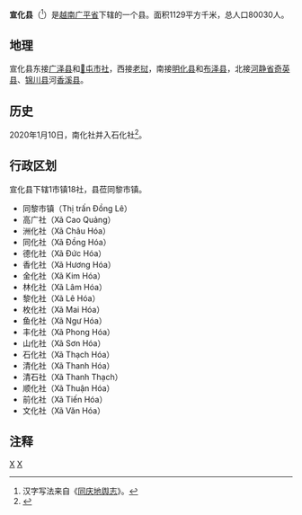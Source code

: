 {{Infobox Settlement
|name                   = 宣化县
|settlement_type        = 县
|official_name          = 
|other_name             = 
|native_name            = {{lang|vi|Huyện Tuyên Hóa}}
|nickname               = 
|motto                  = 
|image_skyline          = Gianh River.jpg
|imagesize              = 
|image_caption          = 
|image_flag             = 
|flag_size              = 
|image_seal             = 
|seal_size              = 
|image_shield           = 
|shield_size            = 
|image_blank_emblem     = 
|blank_emblem_size      = 
|image_map              = {{Infobox mapframe|frame-width=250|zoom=10}}
|mapsize                = 
|map_caption            = 
|image_map1             = 
|mapsize1               = 
|map_caption1           = 
|pushpin_map            = Vietnam
|pushpin_label_position = bottom
|pushpin_map_caption    = 
|pushpin_map1           = 
|pushpin_label_position1= 
|pushpin_map_caption1   = 
|subdivision_type       = 国家
|subdivision_name       = {{flag|Vietnam}}
|subdivision_type1      = [[越南行政区划|省]]
|subdivision_name1      = [[广平省|广平省]]
|subdivision_type2      = 行政区划
|subdivision_name2      = 1市镇18社
|subdivision_type3      = 
|subdivision_name3      = 
|seat_type              = 县莅
|seat                   = {{link-vi|同黎市镇|Đồng Lê}}
|government_type        = 
|leader_title           = 
|leader_name            = 
|leader_title1          = 
|leader_name1           = 
|established_title      = 
|established_date       = 
|area_magnitude         = 
|unit_pref              = 
|area_footnotes         = 
|area_total_km2         = 1129
|area_land_km2          = 
|area_water_km2         = 
|area_water_percent     = 
|area_urban_km2         = 
|area_metro_km2         = 
|population_as_of       = 2017年
|population_footnotes   = 
|population_note        = 
|population_total       = 80030
|population_density_km2 = auto
|population_metro             = 
|population_density_metro_km2 = 
|population_urban             = 
|population_density_urban_km2 = 
|timezone               = [[越南标准时间|越南标准时间]]
|utc_offset             = +7
|elevation_footnotes    = 
|elevation_m            = 
|coor_type              = 
|coordinates            = 
|postal_code_type       = 
|postal_code            = 
|area_code              = 
|website                = [https://tuyenhoa.quangbinh.gov.vn 宣化县电子信息门户网站]
|footnotes              = 
}}
'''宣化县'''（{{vie|v='''Huyện Tuyên Hóa'''|hn=縣宣化}}<ref>汉字写法来自《[[同庆地舆志|同庆地舆志]]》。</ref>）是[[越南|越南]][[广平省|广平省]]下辖的一个县。面积1129平方千米，总人口80030人。

==地理==
宣化县东接[[广泽县|广泽县]]和[[𠀧屯市社|𠀧屯市社]]，西接[[老挝|老挝]]，南接[[明化县|明化县]]和[[布泽县|布泽县]]，北接[[河静省|河静省]][[奇英县|奇英县]]、[[锦川县|锦川县]]河[[香溪县|香溪县]]。

==历史==
2020年1月10日，南化社并入石化社<ref>{{Cite web |url=http://vanban.chinhphu.vn/portal/page/portal/chinhphu/hethongvanban?mode=detail&document_id=199013 |title=Nghị quyết số 862/NQ-UBTVQH14 của ỦY BAN THƯỜNG VỤ QUỐC HỘI : Về việc sắp xếp các đơn vị hành chính cấp xã thuộc tỉnh Quảng Bình |accessdate=2020-02-05 |archive-date=2020-04-01 |archive-url=https://web.archive.org/web/20200401172738/http://vanban.chinhphu.vn/portal/page/portal/chinhphu/hethongvanban?mode=detail&document_id=199013 |dead-url=no }}</ref>。

==行政区划==
宣化县下辖1市镇18社，县莅同黎市镇。
*同黎市镇（Thị trấn Đồng Lê）
*高广社（Xã Cao Quảng）
*洲化社（Xã Châu Hóa）
*同化社（Xã Đồng Hóa）
*德化社（Xã Đức Hóa）
*香化社（Xã Hương Hóa）
*金化社（Xã Kim Hóa）
*林化社（Xã Lâm Hóa）
*黎化社（Xã Lê Hóa）
*枚化社（Xã Mai Hóa）
*鱼化社（Xã Ngư Hóa）
*丰化社（Xã Phong Hóa）
*山化社（Xã Sơn Hóa）
*石化社（Xã Thạch Hóa）
*清化社（Xã Thanh Hóa）
*清石社（Xã Thanh Thạch）
*顺化社（Xã Thuận Hóa）
*前化社（Xã Tiến Hóa）
*文化社（Xã Văn Hóa）

==注释==
{{reflist}}
{{广平省行政区划}}
{{越南北中部之县市镇区域划分}}

[[Category:广平省|X]]
[[Category:越南县份|X]]